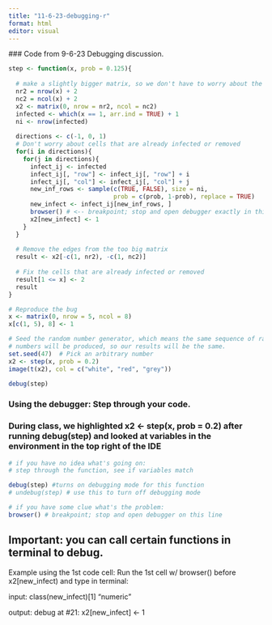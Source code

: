 ```yaml
---
title: "11-6-23-debugging-r"
format: html
editor: visual
---
```


\### Code from 9-6-23 Debugging discussion.

```r
step <- function(x, prob = 0.125){
  
  # make a slightly bigger matrix, so we don't have to worry about the boundaries.
  nr2 = nrow(x) + 2
  nc2 = ncol(x) + 2
  x2 <- matrix(0, nrow = nr2, ncol = nc2)
  infected <- which(x == 1, arr.ind = TRUE) + 1
  ni <- nrow(infected)
  
  directions <- c(-1, 0, 1)
  # Don't worry about cells that are already infected or removed
  for(i in directions){
    for(j in directions){
      infect_ij <- infected
      infect_ij[, "row"] <- infect_ij[, "row"] + i
      infect_ij[, "col"] <- infect_ij[, "col"] + j
      new_inf_rows <- sample(c(TRUE, FALSE), size = ni,
                             prob = c(prob, 1-prob), replace = TRUE)
      new_infect <- infect_ij[new_inf_rows, ]
      browser() # <-- breakpoint; stop and open debugger exactly in this location
      x2[new_infect] <- 1
    }
  }
  
  # Remove the edges from the too big matrix
  result <- x2[-c(1, nr2), -c(1, nc2)]
  
  # Fix the cells that are already infected or removed
  result[1 <= x] <- 2
  result
}

# Reproduce the bug
x <- matrix(0, nrow = 5, ncol = 8)
x[c(1, 5), 8] <- 1

# Seed the random number generator, which means the same sequence of random
# numbers will be produced, so our results will be the same.
set.seed(47)  # Pick an arbitrary number
x2 <- step(x, prob = 0.2)
image(t(x2), col = c("white", "red", "grey"))

debug(step)
```

### Using the debugger: Step through your code.

### During class, we highlighted x2 \<- step(x, prob = 0.2) after running debug(step) and looked at variables in the environment in the top right of the IDE

```r
# if you have no idea what's going on: 
# step through the function, see if variables match

debug(step) #turns on debugging mode for this function
# undebug(step) # use this to turn off debugging mode

# if you have some clue what's the problem:
browser() # breakpoint; stop and open debugger on this line
```

## Important: you can call certain functions in terminal to debug.

Example using the 1st code cell: Run the 1st cell w/ browser() before x2\[new_infect) and type in terminal:

input: class(new_infect)\[1\] "numeric"

output: debug at #21: x2\[new_infect\] \<- 1
